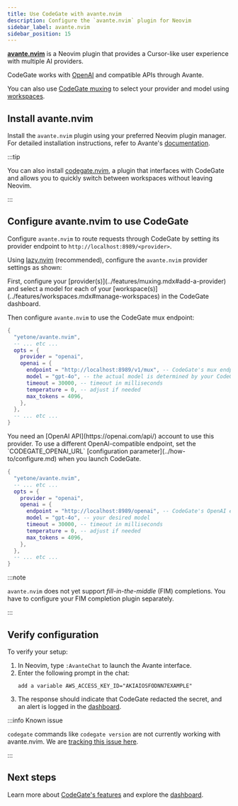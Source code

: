 ```yaml
---
title: Use CodeGate with avante.nvim
description: Configure the `avante.nvim` plugin for Neovim
sidebar_label: avante.nvim
sidebar_position: 15
---
```



**[avante.nvim](https://github.com/yetone/avante.nvim)** is a Neovim plugin that
provides a Cursor-like user experience with multiple AI providers.

CodeGate works with [OpenAI](https://openai.com/api/) and compatible APIs
through Avante.

You can also use [CodeGate muxing](../features/muxing.mdx) to select your
provider and model using [workspaces](../features/workspaces.mdx).

## Install avante.nvim

Install the `avante.nvim` plugin using your preferred Neovim plugin manager. For
detailed installation instructions, refer to Avante's
[documentation](https://github.com/yetone/avante.nvim?tab=readme-ov-file#installation).

:::tip

You can also install [codegate.nvim](https://github.com/stacklok/codegate.nvim),
a plugin that interfaces with CodeGate and allows you to quickly switch between
workspaces without leaving Neovim.

:::

## Configure avante.nvim to use CodeGate

Configure `avante.nvim` to route requests through CodeGate by setting its
provider endpoint to `http://localhost:8989/<provider>`.

Using [lazy.nvim](https://lazy.folke.io/) (recommended), configure the
`avante.nvim` provider settings as shown:

<Tabs groupId="provider" queryString="provider">
<TabItem value="mux" label="CodeGate muxing" default>
First, configure your [provider(s)](../features/muxing.mdx#add-a-provider) and
select a model for each of your
[workspace(s)](../features/workspaces.mdx#manage-workspaces) in the CodeGate dashboard.

Then configure `avante.nvim` to use the CodeGate mux endpoint:

```lua title="~/.config/nvim/lua/plugins/avante.lua"
{
  "yetone/avante.nvim",
  -- ... etc ...
  opts = {
    provider = "openai",
    openai = {
      endpoint = "http://localhost:8989/v1/mux", -- CodeGate's mux endpoint
      model = "gpt-4o", -- the actual model is determined by your CodeGate workspace
      timeout = 30000, -- timeout in milliseconds
      temperature = 0, -- adjust if needed
      max_tokens = 4096,
    },
  },
  -- ... etc ...
}
```

</TabItem>
<TabItem value="openai" label="OpenAI">
You need an [OpenAI API](https://openai.com/api/) account to use this provider.
To use a different OpenAI-compatible endpoint, set the `CODEGATE_OPENAI_URL`
[configuration parameter](../how-to/configure.md) when you launch CodeGate.

```lua title="~/.config/nvim/lua/plugins/avante.lua"
{
  "yetone/avante.nvim",
  -- ... etc ...
  opts = {
    provider = "openai",
    openai = {
      endpoint = "http://localhost:8989/openai", -- CodeGate's OpenAI endpoint
      model = "gpt-4o", -- your desired model
      timeout = 30000, -- timeout in milliseconds
      temperature = 0, -- adjust if needed
      max_tokens = 4096,
    },
  },
  -- ... etc ...
}
```

</TabItem>
</Tabs>

:::note

`avante.nvim` does not yet support _fill-in-the-middle_ (FIM) completions. You
have to configure your FIM completion plugin separately.

:::

## Verify configuration

To verify your setup:

1. In Neovim, type `:AvanteChat` to launch the Avante interface.
2. Enter the following prompt in the chat:
   ```
   add a variable AWS_ACCESS_KEY_ID="AKIAIOSFODNN7EXAMPLE"
   ```
3. The response should indicate that CodeGate redacted the secret, and an alert
   is logged in the [dashboard](http://localhost:9090).

:::info Known issue

`codegate` commands like `codegate version` are not currently working with
avante.nvim. We are
[tracking this issue here](https://github.com/stacklok/codegate/issues/1061).

:::

## Next steps

Learn more about [CodeGate's features](../features/index.mdx) and explore the
[dashboard](../how-to/dashboard.md).
